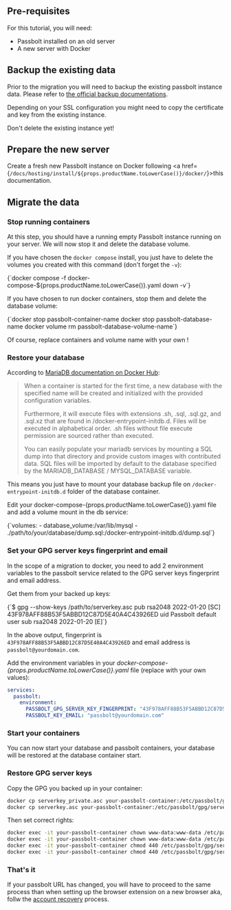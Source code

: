 
## Pre-requisites

For this tutorial, you will need:
- Passbolt installed on an old server
- A new server with Docker

## Backup the existing data

Prior to the migration you will need to backup the existing passbolt instance data. Please refer to [the official backup documentations](/hosting/backup/).

Depending on your SSL configuration you might need to copy the certificate and key from the existing instance.

Don't delete the existing instance yet!

## Prepare the new server
Create a fresh new Passbolt instance on Docker following <a href={`/docs/hosting/install/${props.productName.toLowerCase()}/docker/`}>this documentation</a>.

## Migrate the data

### Stop running containers

At this step, you should have a running empty Passbolt instance running on your server. We will now stop it and delete the database volume.

If you have chosen the `docker compose` install, you just have to delete the volumes you created with this command (don't forget the `-v`):

<CodeBlock>
    {`docker compose -f docker-compose-${props.productName.toLowerCase()}.yaml down -v`}
</CodeBlock>

If you have chosen to run docker containers, stop them and delete the database volume:

<CodeBlock>
{`docker stop passbolt-container-name
docker stop passbolt-database-name
docker volume rm passbolt-database-volume-name`}
</CodeBlock>

Of course, replace containers and volume name with your own !

### Restore your database

According to [MariaDB documentation on Docker Hub](https://hub.docker.com/_/mariadb):

> When a container is started for the first time, a new database with the specified name will be created and initialized with the provided configuration variables.
>
> Furthermore, it will execute files with extensions .sh, .sql, .sql.gz, and .sql.xz that are found in /docker-entrypoint-initdb.d. Files will be executed in alphabetical order. .sh files without file execute permission are sourced rather than executed.
>
> You can easily populate your mariadb services by mounting a SQL dump into that directory and provide custom images with contributed data. SQL files will be imported by default to the database specified by the MARIADB_DATABASE / MYSQL_DATABASE variable.

This means you just have to mount your database backup file on `/docker-entrypoint-initdb.d` folder of the database container.

<p>Edit your docker-compose-{props.productName.toLowerCase()}.yaml file and add a volume mount in the db service:</p>

<CodeBlock>
{`volumes:
  - database_volume:/var/lib/mysql
  - ./path/to/your/database/dump.sql:/docker-entrypoint-initdb.d/dump.sql`}
</CodeBlock>

### Set your GPG server keys fingerprint and email

In the scope of a migration to docker, you need to add 2 environment variables to the passbolt service
related to the GPG server keys fingerprint and email address.

Get them from your backed up keys:

<CodeBlock>
{`$ gpg --show-keys /path/to/serverkey.asc
pub   rsa2048 2022-01-20 [SC]
      43F978AFF88B53F5ABBD12C87D5E40A4C43926ED
uid                      Passbolt default user <passbolt@yourdomain.com>
sub   rsa2048 2022-01-20 [E]`}
</CodeBlock>

In the above output, fingerprint is `43F978AFF88B53F5ABBD12C87D5E40A4C43926ED` and email address is `passbolt@yourdomain.com`.

<p>Add the environment variables in your <i>docker-compose-{props.productName.toLowerCase()}.yaml</i> file (replace with your own values):</p>

```yaml
services:
  passbolt:
    environment:
      PASSBOLT_GPG_SERVER_KEY_FINGERPRINT: "43F978AFF88B53F5ABBD12C87D5E40A4C43926ED"
      PASSBOLT_KEY_EMAIL: "passbolt@yourdomain.com"
```

### Start your containers

You can now start your database and passbolt containers, your database will be restored at the database container start.

### Restore GPG server keys

Copy the GPG you backed up in your container:

```bash
docker cp serverkey_private.asc your-passbolt-container:/etc/passbolt/gpg/serverkey_private.asc
docker cp serverkey.asc your-passbolt-container:/etc/passbolt/gpg/serverkey.asc
```

Then set correct rights:

```bash
docker exec -it your-passbolt-container chown www-data:www-data /etc/passbolt/gpg/serverkey.asc
docker exec -it your-passbolt-container chown www-data:www-data /etc/passbolt/gpg/serverkey_private.asc
docker exec -it your-passbolt-container chmod 440 /etc/passbolt/gpg/serverkey.asc
docker exec -it your-passbolt-container chmod 440 /etc/passbolt/gpg/serverkey_private.asc
```

### That's it

If your passbolt URL has changed, you will have to proceed to the same process than when setting up the browser
extension on a new browser aka, follw the [account recovery](/user/quickstart/browser/setup-on-another-machine/) process.
